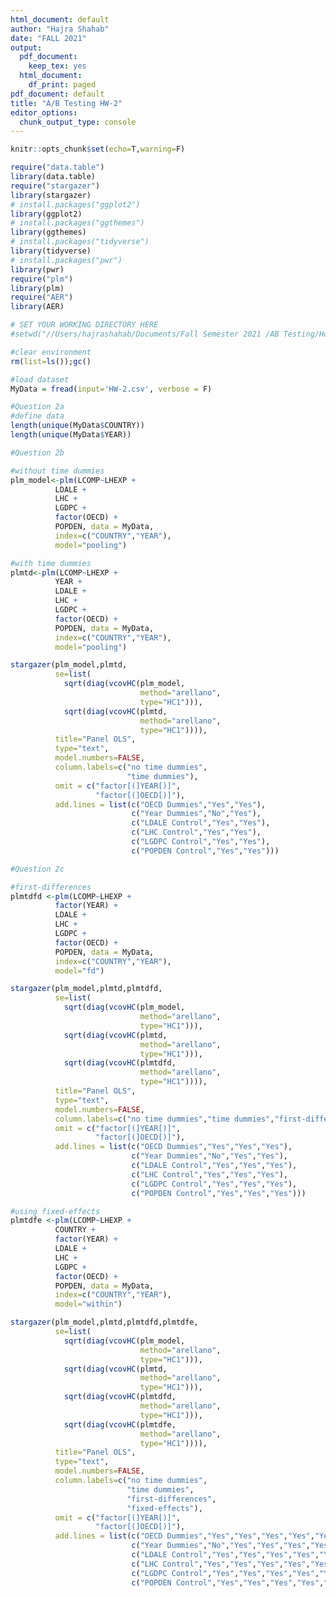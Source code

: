 ```yaml
---
html_document: default
author: "Hajra Shahab"
date: "FALL 2021"
output:
  pdf_document:
    keep_tex: yes
  html_document:
    df_print: paged
pdf_document: default
title: "A/B Testing HW-2"
editor_options:
  chunk_output_type: console
---
```



```r

knitr::opts_chunk$set(echo=T,warning=F)

require("data.table")
library(data.table)
require("stargazer")
library(stargazer)
# install.packages("ggplot2")
library(ggplot2)
# install.packages("ggthemes")
library(ggthemes)
# install.packages("tidyverse")
library(tidyverse)
# install.packages("pwr")
library(pwr)
require("plm")
library(plm)
require("AER")
library(AER)

# SET YOUR WORKING DIRECTORY HERE
#setwd("//Users/hajrashahab/Documents/Fall Semester 2021 /AB Testing/Homework/Homework 2 /HW_2_Code.Rmd")

#clear environment
rm(list=ls());gc()

```

```r

#load dataset
MyData = fread(input='HW-2.csv', verbose = F)

```


```r
#Question 2a 
#define data 
length(unique(MyData$COUNTRY))
length(unique(MyData$YEAR))

```

```r
#Question 2b

#without time dummies 
plm_model<-plm(LCOMP~LHEXP + 
          LDALE +
          LHC + 
          LGDPC +
          factor(OECD) +
          POPDEN, data = MyData,
          index=c("COUNTRY","YEAR"),
          model="pooling")

```

```r

#with time dummies 
plmtd<-plm(LCOMP~LHEXP + 
          YEAR +
          LDALE +
          LHC + 
          LGDPC +
          factor(OECD) +
          POPDEN, data = MyData,
          index=c("COUNTRY","YEAR"),
          model="pooling")

stargazer(plm_model,plmtd,
          se=list(
            sqrt(diag(vcovHC(plm_model,
                             method="arellano",
                             type="HC1"))),
            sqrt(diag(vcovHC(plmtd,
                             method="arellano",
                             type="HC1")))),
          title="Panel OLS",
          type="text",
          model.numbers=FALSE,
          column.labels=c("no time dummies",
                          "time dummies"),
          omit = c("factor[(]YEAR[)]",
                   "factor[(]OECD[)]"),
          add.lines = list(c("OECD Dummies","Yes","Yes"),
                           c("Year Dummies","No","Yes"),
                           c("LDALE Control","Yes","Yes"),
                           c("LHC Control","Yes","Yes"),
                           c("LGDPC Control","Yes","Yes"),
                           c("POPDEN Control","Yes","Yes")))

```

```r
#Question 2c

#first-differences
plmtdfd <-plm(LCOMP~LHEXP + 
          factor(YEAR) +
          LDALE +
          LHC + 
          LGDPC +
          factor(OECD) +
          POPDEN, data = MyData,
          index=c("COUNTRY","YEAR"),
          model="fd")

stargazer(plm_model,plmtd,plmtdfd,
          se=list(
            sqrt(diag(vcovHC(plm_model,
                             method="arellano",
                             type="HC1"))),
            sqrt(diag(vcovHC(plmtd,
                             method="arellano",
                             type="HC1"))),
            sqrt(diag(vcovHC(plmtdfd,
                             method="arellano",
                             type="HC1")))),
          title="Panel OLS",
          type="text",
          model.numbers=FALSE,
          column.labels=c("no time dummies","time dummies","first-differences"),
          omit = c("factor[(]YEAR[)]",
                   "factor[(]OECD[)]"),
          add.lines = list(c("OECD Dummies","Yes","Yes","Yes"),
                           c("Year Dummies","No","Yes","Yes"),
                           c("LDALE Control","Yes","Yes","Yes"),
                           c("LHC Control","Yes","Yes","Yes"),
                           c("LGDPC Control","Yes","Yes","Yes"),
                           c("POPDEN Control","Yes","Yes","Yes")))

```

```r

#using fixed-effects
plmtdfe <-plm(LCOMP~LHEXP + 
          COUNTRY +
          factor(YEAR) +
          LDALE +
          LHC + 
          LGDPC +
          factor(OECD) +
          POPDEN, data = MyData,
          index=c("COUNTRY","YEAR"),
          model="within")

stargazer(plm_model,plmtd,plmtdfd,plmtdfe,
          se=list(
            sqrt(diag(vcovHC(plm_model,
                             method="arellano",
                             type="HC1"))),
            sqrt(diag(vcovHC(plmtd,
                             method="arellano",
                             type="HC1"))),
            sqrt(diag(vcovHC(plmtdfd,
                             method="arellano",
                             type="HC1"))),
            sqrt(diag(vcovHC(plmtdfe,
                             method="arellano",
                             type="HC1")))),
          title="Panel OLS",
          type="text",
          model.numbers=FALSE,
          column.labels=c("no time dummies",
                          "time dummies",
                          "first-differences",
                          "fixed-effects"),
          omit = c("factor[(]YEAR[)]",
                   "factor[(]OECD[)]"),
          add.lines = list(c("OECD Dummies","Yes","Yes","Yes","Yes","Yes"),
                           c("Year Dummies","No","Yes","Yes","Yes","Yes"),
                           c("LDALE Control","Yes","Yes","Yes","Yes","Yes"),
                           c("LHC Control","Yes","Yes","Yes","Yes","Yes"),
                           c("LGDPC Control","Yes","Yes","Yes","Yes","Yes"),
                           c("POPDEN Control","Yes","Yes","Yes","Yes","Yes")))

```